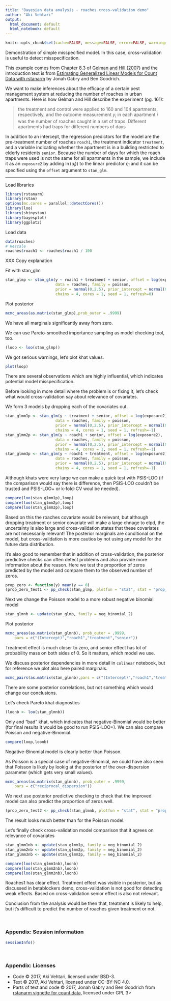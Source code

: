```yaml
---
title: "Bayesian data analysis - roaches cross-validation demo"
author: "Aki Vehtari"
output:
  html_document: default
  html_notebook: default
---
```


```r
knitr::opts_chunk$set(cache=FALSE, message=FALSE, error=FALSE, warning=FALSE, comment=NA, out.width='95%')
```

Demonstration of simple misspecified model. In this case, cross-validation
is useful to detect misspecification.

This example comes from Chapter 8.3 of [Gelman and Hill (2007)](http://www.stat.columbia.edu/~gelman/arm/) and the introduction text is from [Estimating Generalized Linear Models for Count Data with rstanarm](https://cran.r-project.org/web/packages/rstanarm/vignettes/count.html) by Jonah Gabry and Ben Goodrich.

We want to make inferences about the efficacy of a certain pest management system at reducing the number of roaches in urban apartments. Here is how Gelman and Hill describe the experiment (pg. 161):

> the treatment and control were applied to 160 and 104 apartments, respectively, and the outcome measurement $y_i$ in each apartment $i$ was the number of roaches caught in a set of traps. Different apartments had traps for different numbers of days

In addition to an intercept, the regression predictors for the model are the pre-treatment number of roaches `roach1`, the treatment indicator `treatment`, and a variable indicating whether the apartment is in a building restricted to elderly residents `senior`. Because the number of days for which the roach traps were used is not the same for all apartments in the sample, we include it as an `exposure2` by adding $\ln(u_i)$) to the linear predictor $\eta_i$ and it can be specified using the `offset` argument to `stan_glm`.

___

Load libraries

```r
library(rstanarm)
library(rstan)
options(mc.cores = parallel::detectCores())
library(loo)
library(shinystan)
library(bayesplot)
library(ggplot2)
```

Load data
```r
data(roaches)
# Rescale
roaches$roach1 <- roaches$roach1 / 100
```

XXX
Copy explanation

Fit with stan_glm
```r
stan_glmp <- stan_glm(y ~ roach1 + treatment + senior, offset = log(exposure2),
                      data = roaches, family = poisson, 
                      prior = normal(0,2.5), prior_intercept = normal(0,5),
                      chains = 4, cores = 1, seed = 1, refresh=0)
```

Plot posterior
```r
mcmc_areas(as.matrix(stan_glmp),prob_outer = .9999)
```

We have all marginals significantly away from zero.

We can use Pareto-smoothed importance sampling as model checking tool, too.
```r
(loop <- loo(stan_glmp))
```
We got serious warnings, let's plot khat values.
```r
plot(loop)
```

There are several observations which are highly influential, which
indicates potential model misspecification.

Before looking in more detail where the problem is or fixing it, let's check what would cross-validation say about relevance of covariates.

We form 3 models by dropping each of the covariates out.
```r
stan_glmm1p <- stan_glm(y ~ treatment + senior, offset = log(exposure2),
                      data = roaches, family = poisson, 
                      prior = normal(0,2.5), prior_intercept = normal(0,5),
                      chains = 4, cores = 1, seed = 1, refresh=-1)
stan_glmm2p <- stan_glm(y ~ roach1 + senior, offset = log(exposure2),
                      data = roaches, family = poisson, 
                      prior = normal(0,2.5), prior_intercept = normal(0,5),
                      chains = 4, cores = 1, seed = 1, refresh=-1)
stan_glmm3p <- stan_glm(y ~ roach1 + treatment, offset = log(exposure2),
                      data = roaches, family = poisson, 
                      prior = normal(0,2.5), prior_intercept = normal(0,5),
                      chains = 4, cores = 1, seed = 1, refresh=-1)
```

Although khats were very large we can make a quick test with PSIS-LOO (if the comparison would say there is difference, then PSIS-LOO couldn't be trusted and PSIS-LOO+ or k-fold-CV woul be needed).
```r
compare(loo(stan_glmm1p),loop)
compare(loo(stan_glmm2p),loop)
compare(loo(stan_glmm3p),loop)
```
Based on this the roaches covariate would be relevant, but although dropping treatment or senior covariate will make a large chnage to elpd, the uncertainty is also large and cross-validation states that these covariates are not necessarily relevant! The posterior marginals are conditional on the model, but cross-validation is more cautios by not using any model for the future data distribution.

It's also good to remember that in addition of cross-validation, the posterior predictive checks can often detect problems and also provide more information about the reason. Here we test the proportion of zeros predicted by the model and compare them to the observed number of zeros.
```r
prop_zero <- function(y) mean(y == 0)
(prop_zero_test1 <- pp_check(stan_glmp, plotfun = "stat", stat = "prop_zero"))
```

Next we change the Poisson model to a more robust negative binomial model
```r
stan_glmnb <- update(stan_glmp, family = neg_binomial_2)
```

Plot posterior
```r
mcmc_areas(as.matrix(stan_glmnb), prob_outer = .9999,
    pars = c("(Intercept)","roach1","treatment","senior"))
```

Treatment effect is much closer to zero, and senior effect has lot of probability mass on both sides of 0. So it matters, which model we use.

We discuss posterior dependencies in more detail in `colinear` notebook, but for reference we plot also here paired marginals.
```r
mcmc_pairs(as.matrix(stan_glmnb),pars = c("(Intercept)","roach1","treatment","senior"))
```

There are some posterior correlations, but not something which would change our conclusions.

Let's check Pareto khat diagnostics
```r
(loonb <- loo(stan_glmnb))
```
Only and "bad" khat, which indicates that negative-Binomial would be
better (for final results it would be good to run PSIS-LOO+). We can also compare Poisson and negative-Binomial.
```r
compare(loop,loonb)
```
Negative-Binomial model is clearly better than Poisson.

As Poisson is a special case of negative-Binomial, we could have also seen that Poisson is likely by lookig at the posterior of the over-dispersion parameter (which gets very small values).
```r
mcmc_areas(as.matrix(stan_glmnb), prob_outer = .9999,
    pars = c("reciprocal_dispersion"))
```

We next use posterior predictive checking to check that the improved model can also predict the proportion of zeros well.
```r
(prop_zero_test2 <- pp_check(stan_glmnb, plotfun = "stat", stat = "prop_zero"))
```
The result looks much better than for the Poisson model.


Let's finally check cross-validation model comparison that it agrees on relevance of covariates
```r
stan_glmm1nb <- update(stan_glmm1p, family = neg_binomial_2)
stan_glmm2nb <- update(stan_glmm2p, family = neg_binomial_2)
stan_glmm3nb <- update(stan_glmm3p, family = neg_binomial_2)
```

```r
compare(loo(stan_glmm1nb),loonb)
compare(loo(stan_glmm2nb),loonb)
compare(loo(stan_glmm3nb),loonb)
```
Roaches1 has clear effect. Treatment effect was visible in posterior, but as discussed in betablockers demo, cross-validation is not good for detecting weak effects. Based on cross-validation senior effect is also not relevant.

Conclusion from the analysis would be then that, treatment is likely to help, but it's difficult to predict the number of roaches given treatment or not.


<br />


### Appendix: Session information

```r
sessionInfo()
```

<br />

### Appendix: Licenses

* Code &copy; 2017, Aki Vehtari, licensed under BSD-3.
* Text &copy; 2017, Aki Vehtari, licensed under CC-BY-NC 4.0.
* Parts of text and code &copy; 2017, Jonah Gabry and Ben Goodrich from [rstanarm vignette for count data](https://cran.r-project.org/web/packages/rstanarm/vignettes/count.html), licensed under GPL 3>
